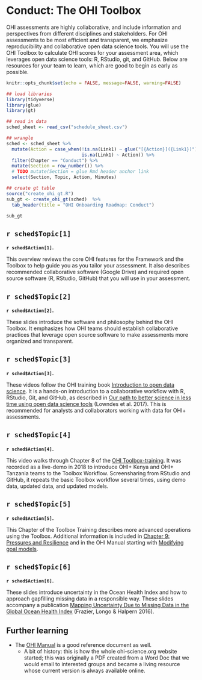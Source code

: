# Conduct: The OHI Toolbox {#conduct}


OHI assessments are highly collaborative, and include information and perspectives from different disciplines and stakeholders. For OHI assessments to be most efficient and transparent, we emphasize reproducibility and collaborative open data science tools. You will use the OHI Toolbox to calculate OHI scores for your assessment area, which leverages open data science tools: R, RStudio, git, and GitHub. Below are resources for your team to learn, which are good to begin as early as possible. 

```r
knitr::opts_chunk$set(echo = FALSE, message=FALSE, warning=FALSE)

## load libraries
library(tidyverse)
library(glue)
library(gt)

## read in data
sched_sheet <- read_csv("schedule_sheet.csv") 
```

```r
## wrangle
sched <- sched_sheet %>%
  mutate(Action = case_when(!is.na(Link1) ~ glue("[{Action}]({Link1})"), 
                            is.na(Link1) ~ Action)) %>%
  filter(Chapter == "Conduct") %>%
  mutate(Section = row_number()) %>%
  # TODO mutate(Section = glue Rmd header anchor link
  select(Section, Topic, Action, Minutes)

## create gt table
source("create_ohi_gt.R")
sub_gt <- create_ohi_gt(sched)  %>%
  tab_header(title = "OHI Onboarding Roadmap: Conduct")

sub_gt

```

## `r sched$Topic[1]`

**`r sched$Action[1]`.**

This overview reviews the core OHI features for the Framework and the Toolbox to help guide you as you tailor your assessment. It also describes recommended collaborative software (Google Drive) and required open source software (R, RStudio, GitHub) that you will use in your assessment.

## `r sched$Topic[2]`

**`r sched$Action[2]`.**

These slides introduce the software and philosophy behind the OHI Toolbox. It emphasizes how OHI teams should establish collaborative practices that leverage open source software to make assessments more organized and transparent. 


## `r sched$Topic[3]`

**`r sched$Action[3]`.**

These videos follow the OHI training book [Introduction to open data science](http://ohi-science.org/data-science-training/). It is a hands-on introduction to a collaborative workflow with R, RStudio, Git, and GitHub, as described in [Our path to better science in less time using open data science tools](https://www.nature.com/articles/s41559-017-0160) (Lowndes et al. 2017). This is recommended for analysts and collaborators working with data for OHI+ assessments.

## `r sched$Topic[4]`

**`r sched$Action[4]`.**

This video walks through Chapter 8 of the [OHI Toolbox-training](http://ohi-science.org/toolbox-training/). It was recorded as a live-demo in 2018 to introduce OHI+ Kenya and OHI+ Tanzania teams to the Toolbox Workflow. Screensharing from RStudio and GitHub, it repeats the basic Toolbox workflow several times, using demo data, updated data, and updated models.


## `r sched$Topic[5]`

**`r sched$Action[5]`.**

This Chapter of the Toolbox Training describes more advanced operations using the Toolbox. Additional information is included in [Chapter 9: Pressures and Resilience](https://ohi-science.org/toolbox-training/press-resil.html) and in the OHI Manual starting with [Modifying goal models](https://ohi-science.org/manual/#modifying-goal-models). 

## `r sched$Topic[6]`

**`r sched$Action[6]`.**

These slides introduce uncertainty in the Ocean Health Index and how to approach gapfilling missing data in a responsible way. These slides accompany a publication [Mapping Uncertainty Due to Missing Data in the Global Ocean Health Index](https://journals.plos.org/plosone/article?id=10.1371/journal.pone.0160377) (Frazier, Longo & Halpern 2016). 

## Further learning {#conduct-further}

- The [OHI Manual](https://ohi-science.org/manual/) is a good reference document as well. 
    - A bit of history: this is how the whole ohi-science.org website started; this was originally a PDF created from a Word Doc that we would email to interested groups and became a living resource whose current version is always available online.

<br>


<!---
  TODO add the ao_poverty to the scenario_years, it's described in the video ~1:40h for Chapter 8 (Also an idea to clarify in Chapter 9 about deleting a goal)
- <http://ohi-science.org/manual>
--->

